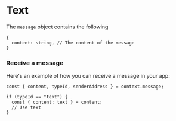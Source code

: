 # Text

The `message` object contains the following

```tsx
{
  content: string, // The content of the message
}
```

### Receive a message

Here's an example of how you can receive a message in your app:

```tsx
const { content, typeId, senderAddress } = context.message;

if (typeId == "text") {
  const { content: text } = content;
  // Use text
}
```
